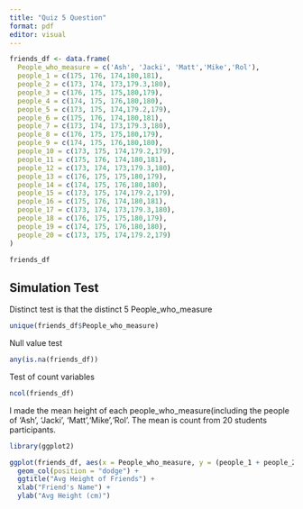 ```yaml
---
title: "Quiz 5 Question"
format: pdf
editor: visual
---
```


```r
friends_df <- data.frame(
  People_who_measure = c('Ash', 'Jacki', 'Matt','Mike','Rol'),
  people_1 = c(175, 176, 174,180,181),
  people_2 = c(173, 174, 173,179.3,180),
  people_3 = c(176, 175, 175,180,179),
  people_4 = c(174, 175, 176,180,180),
  people_5 = c(173, 175, 174,179.2,179),
  people_6 = c(175, 176, 174,180,181),
  people_7 = c(173, 174, 173,179.3,180),
  people_8 = c(176, 175, 175,180,179),
  people_9 = c(174, 175, 176,180,180),
  people_10 = c(173, 175, 174,179.2,179),
  people_11 = c(175, 176, 174,180,181),
  people_12 = c(173, 174, 173,179.3,180),
  people_13 = c(176, 175, 175,180,179),
  people_14 = c(174, 175, 176,180,180),
  people_15 = c(173, 175, 174,179.2,179),
  people_16 = c(175, 176, 174,180,181),
  people_17 = c(173, 174, 173,179.3,180),
  people_18 = c(176, 175, 175,180,179),
  people_19 = c(174, 175, 176,180,180),
  people_20 = c(173, 175, 174,179.2,179)
)

friends_df
```

## Simulation Test

Distinct test is that the distinct 5 People_who_measure

```r
unique(friends_df$People_who_measure)

```

Null value test

```r
any(is.na(friends_df))

```

Test of count variables

```r
ncol(friends_df)

```

I made the mean height of each people_who_measure(including the people of 'Ash', 'Jacki', 'Matt','Mike','Rol'. The mean is count from 20 students participants.

```r
library(ggplot2)

ggplot(friends_df, aes(x = People_who_measure, y = (people_1 + people_2 + people_3 + people_4 + people_5 + people_6 + people_7 + people_8 + people_9 + people_10 + people_11 + people_12 + people_13 + people_14 + people_15 + people_16 + people_17 + people_18 + people_19 + people_20)/20, fill = People_who_measure)) +
  geom_col(position = "dodge") +
  ggtitle("Avg Height of Friends") +
  xlab("Friend's Name") +
  ylab("Avg Height (cm)")

```
